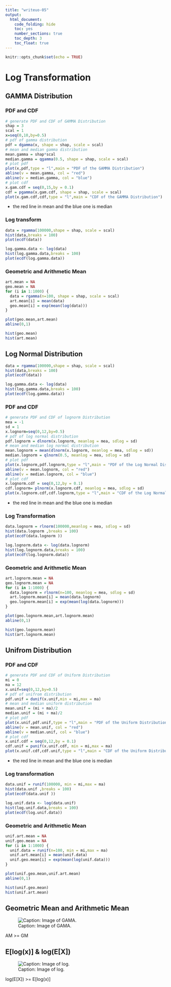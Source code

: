 ```yaml
---
title: "writeuo-05"
output: 
  html_document: 
    code_folding: hide
    toc: yes
    number_sections: true
    toc_depth: 3
    toc_float: true
---
```


```r
knitr::opts_chunk$set(echo = TRUE)
```

# Log Transformation

## GAMMA Distribution

### PDF and CDF

```r
# generate PDF and CDF of GAMMA Distribution
shap = 3
scal = 1
x=seq(0,10,by=0.5)
# pdf of gamma distribution
pdf = dgamma(x, shape = shap, scale = scal)
# mean and median gamma distribution
mean.gamma = shap*scal
median.gamma = qgamma(0.5, shape = shap, scale = scal)
# plot pdf
plot(x,pdf,type = "l",main = "PDF of the GAMMA Distribution")
abline(v = mean.gamma, col = "red")
abline(v = median.gamma, col = "blue")
# plot cdf
x.gam.cdf = seq(0,15,by = 0.1)
cdf = pgamma(x.gam.cdf, shape = shap, scale = scal)
plot(x.gam.cdf,cdf,type = "l",main = "CDF of the GAMMA Distribution")
```

*  the red line in mean and the blue one is median

### Log transform

```r
data = rgamma(100000,shape = shap, scale = scal)
hist(data,breaks = 100)
plot(ecdf(data))

log.gamma.data <- log(data)
hist(log.gamma.data,breaks = 100)
plot(ecdf(log.gamma.data))
```

### Geometric and Arithmetic Mean

```r
art.mean = NA
geo.mean = NA
for (i in 1:1000) {
  data = rgamma(n=100, shape = shap, scale = scal)
  art.mean[i] = mean(data)
  geo.mean[i] = exp(mean(log(data)))
}

plot(geo.mean,art.mean)
abline(0,1)

hist(geo.mean)
hist(art.mean)
```


## Log Normal Distribution

```r
data = rgamma(100000,shape = shap, scale = scal)
hist(data,breaks = 100)
plot(ecdf(data))

log.gamma.data <- log(data)
hist(log.gamma.data,breaks = 100)
plot(ecdf(log.gamma.data))
```

### PDF and CDF

```r
# generate PDF and CDF of lognorm Distribution
mea = -1
sd = 1
x.lognorm=seq(0,12,by=0.5)
# pdf of log normal distribution
pdf.lognorm = dlnorm(x.lognorm, meanlog = mea, sdlog = sd)
# mean and median log normal distribution
mean.lognorm = mean(dlnorm(x.lognorm, meanlog = mea, sdlog = sd))
median.lognorm = qlnorm(0.5, meanlog = mea, sdlog = sd)
# plot pdf
plot(x.lognorm,pdf.lognorm,type = "l",main = "PDF of the Log Normal Distribution")
abline(v = mean.lognorm, col = "red")
abline(v = median.lognorm, col = "blue")
# plot cdf
x.lognorm.cdf = seq(0,12,by = 0.1)
cdf.lognorm= plnorm(x.lognorm.cdf, meanlog = mea, sdlog = sd)
plot(x.lognorm.cdf,cdf.lognorm,type = "l",main = "CDF of the Log Normal Distribution")
```

*  the red line in mean and the blue one is median


### Log Transformation

```r
data.lognorm = rlnorm(100000,meanlog = mea, sdlog = sd)
hist(data.lognorm ,breaks = 100)
plot(ecdf(data.lognorm ))

log.lognorm.data <- log(data.lognorm)
hist(log.lognorm.data,breaks = 100)
plot(ecdf(log.lognorm.data))
```

### Geometric and Arithmetic Mean

```r
art.lognorm.mean = NA
geo.lognorm.mean = NA
for (i in 1:1000) {
  data.lognorm = rlnorm(n=100, meanlog = mea, sdlog = sd)
  art.lognorm.mean[i] = mean(data.lognorm)
  geo.lognorm.mean[i] = exp(mean(log(data.lognorm)))
}

plot(geo.lognorm.mean,art.lognorm.mean)
abline(0,1)

hist(geo.lognorm.mean)
hist(art.lognorm.mean)
```

## Unifrom Distribution

### PDF and CDF

```r
# generate PDF and CDF of Uniform Distribution
mi = 0
ma = 12
x.unif=seq(0,12,by=0.5)
# pdf of unifrom distribution
pdf.unif = dunif(x.unif,min = mi,max = ma)
# mean and median uniform distribution
mean.unif = (mi + ma)/2
median.unif = (mi + ma)/2
# plot pdf
plot(x.unif,pdf.unif,type = "l",main = "PDF of the Uniform Distribution")
abline(v = mean.unif, col = "red")
abline(v = median.unif, col = "blue")
# plot cdf
x.unif.cdf = seq(0,12,by = 0.1)
cdf.unif = punif(x.unif.cdf, min = mi,max = ma)
plot(x.unif.cdf,cdf.unif,type = "l",main = "CDF of the Uniform Distribution")
```

*  the red line in mean and the blue one is median

### Log transformation

```r
data.unif = runif(100000, min = mi,max = ma)
hist(data.unif ,breaks = 100)
plot(ecdf(data.unif ))

log.unif.data <- log(data.unif)
hist(log.unif.data,breaks = 100)
plot(ecdf(log.unif.data))
```

### Geometric and Arithmetic Mean

```r
unif.art.mean = NA
unif.geo.mean = NA
for (i in 1:1000) {
  unif.data = runif(n=100, min = mi,max = ma)
  unif.art.mean[i] = mean(unif.data)
  unif.geo.mean[i] = exp(mean(log(unif.data)))
}

plot(unif.geo.mean,unif.art.mean)
abline(0,1)

hist(unif.geo.mean)
hist(unif.art.mean)
```

## Geometric Mean and Arithmetic Mean

![Caption: Image of GAMA.](/Users/wenqi/Projects/probability-and-inference-portfolio-wenqi-lyu/05-log-transformation/AMGM.jpg)

AM >= GM

## E[log(x)] & log(E[X])

![Caption: Image of log.](/Users/wenqi/Projects/probability-and-inference-portfolio-wenqi-lyu/05-log-transformation/log.jpg)

log(E[X]) >= E[log(x)] 